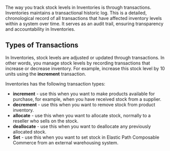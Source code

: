 The way you track stock levels in Inventories is through transactions. Inventories maintains a transactional historic log. This is a detailed, chronological record of all transactions that have affected inventory levels within a system over time. It serves as an audit trail, ensuring transparency and accountability in Inventories.

## Types of Transactions

In Inventories, stock levels are adjusted or updated through transactions. In other words, you manage stock levels by recording transactions that increase or decrease inventory. For example, increase this stock level by 10 units using the **increment** transaction.

Inventories has the following transaction types:

- **increment** - use this when you want to make products available for purchase, for example, when you have received stock from a supplier.
- **decrement** - use this when you want to remove stock from product inventory.
- **allocate** - use this when you want to allocate stock, normally to a reseller who sells on the stock.
- **deallocate** - use this when you want to deallocate any previously allocated stock.
- **Set** - use this when you want to set stock in Elastic Path Composable Commerce from an external warehousing system.